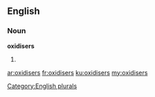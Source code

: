 ==English==

===Noun===
'''oxidisers'''

# {{plural of|oxidiser}}

[[Category:English plurals]]

[[ar:oxidisers]]
[[fr:oxidisers]]
[[ku:oxidisers]]
[[my:oxidisers]]